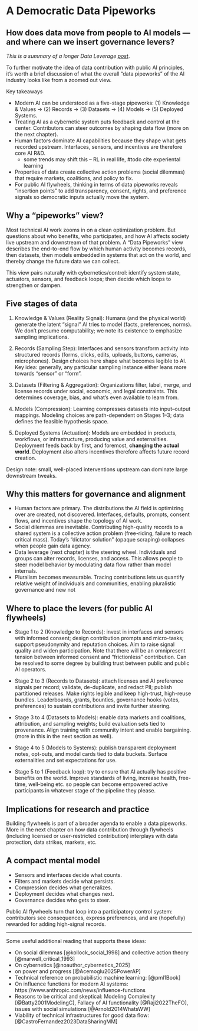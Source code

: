 # A Democratic Data Pipeworks {#sec-pipeworks}

## How does data move from people to AI models — and where can we insert governance levers?

*This is a summary of a longer Data Leverage [post](https://dataleverage.substack.com/p/building-a-data-pipeworks-for-democratic)*.

To further motivate the idea of data contribution with public AI principles, it's worth a brief discussion of what the overall "data pipeworks" of the AI industry looks like from a zoomed out view.

Key takeaways

* Modern AI can be understood as a five-stage pipeworks: (1) Knowledge & Values -> (2) Records -> (3) Datasets -> (4) Models -> (5) Deployed Systems.
* Treating AI as a cybernetic system puts feedback and control at the center. Contributors can steer outcomes by shaping data flow (more on the next chapter).
* Human factors dominate AI capabilities because they shape what gets recorded upstream. Interfaces, sensors, and incentives are therefore core AI R&D.
  * some trends may shift this -- RL in real life, #todo cite experiental learning
* Properties of data create collective action problems (social dilemmas) that require markets, coalitions, and policy to fix.
* For public AI flywheels, thinking in terms of data pipeworks reveals "insertion points" to add transparency, consent, rights, and preference signals so democratic inputs actually move the system.

## Why a “pipeworks” view?

Most technical AI work zooms in on a clean optimization problem. But questions about who benefits, who participates, and how AI affects society live upstream and downstream of that problem. A "Data Pipeworks" view describes the end-to-end flow by which human activity becomes records, then datasets, then models embedded in systems that act on the world, and thereby change the future data we can collect.

This view pairs naturally with cybernetics/control: identify system state, actuators, sensors, and feedback loops; then decide which loops to strengthen or dampen.

## Five stages of data

1. Knowledge & Values (Reality Signal): Humans (and the physical world) generate the latent "signal" AI tries to model (facts, preferences, norms). We don’t presume computability; we note its existence to emphasize sampling implications.

2. Records (Sampling Step): Interfaces and sensors transform activity into structured records (forms, clicks, edits, uploads, buttons, cameras, microphones). Design choices here shape what becomes legible to AI. Key idea: generally, any particular sampling instance either leans more towards "sensor" or "form".

3. Datasets (Filtering & Aggregation): Organizations filter, label, merge, and license records under social, economic, and legal constraints. This determines coverage, bias, and what’s even available to learn from.

4. Models (Compression): Learning compresses datasets into input–output mappings. Modeling choices are path-dependent on Stages 1–3; data defines the feasible hypothesis space.

5. Deployed Systems (Actuation): Models are embedded in products, workflows, or infrastructure, producing value and externalities. Deployment feeds back by first, and foremost, **changing the actual world**. Deployment also alters incentives therefore affects future record creation.

Design note: small, well-placed interventions upstream can dominate large downstream tweaks.

## Why this matters for governance and alignment

* Human factors are primary. The distributions the AI field is optimizing over are created, not discovered. Interfaces, defaults, prompts, consent flows, and incentives shape the topology of AI work.
* Social dilemmas are inevitable. Contributing high-quality records to a shared system is a collective action problem (free-riding, failure to reach critical mass). Today’s "dictator solution" (opaque scraping) collapses when people gain data agency.
* Data leverage (next chapter) is the steering wheel. Individuals and groups can alter records, licenses, and access. This allows people to steer model behavior by modulating data flow rather than model internals.
* Pluralism becomes measurable. Tracing contributions lets us quantify relative weight of individuals and communities, enabling pluralistic governance and new not

## Where to place the levers (for public AI flywheels)

* Stage 1 to 2 (Knowledge to Records): invest in interfaces and sensors with informed consent; design contribution prompts and micro-tasks; support pseudonymity and reputation choices. Aim to raise signal quality and widen participation. Note that there will be an omnipresent tension between informed consent and "frictionless" contribution. Can be resolved to some degree by building trust between public and public AI operators.

* Stage 2 to 3 (Records to Datasets): attach licenses and AI preference signals per record; validate, de-duplicate, and redact PII; publish partitioned releases. Make rights legible and keep high-trust, high-reuse bundles. Leaderboards, grants, bounties, governance hooks (votes, preferences) to sustain contributions and invite further steering.

* Stage 3 to 4 (Datasets to Models): enable data markets and coalitions, attribution, and sampling weights; build evaluation sets tied to provenance. Align training with community intent and enable bargaining. (more in this in the next section as well).

* Stage 4 to 5 (Models to Systems): publish transparent deployment notes, opt-outs, and model cards tied to data buckets. Surface externalities and set expectations for use.

* Stage 5 to 1 (Feedback loop): try to ensure that AI actually has positive benefits on the world. Improve standards of living, increase health, free-time, well-being etc. so people can become empowered active participants in whatever stage of the pipeline they please.


## Implications for research and practice

Building flywheels is part of a broader agenda to enable a data pipeworks. More in the next chapter on how data contribution through flywheels (including licensed or user-restricted contribution) interplays with data protection, data strikes, markets, etc.

## A compact mental model

* Sensors and interfaces decide what counts.
* Filters and markets decide what persists.
* Compression decides what generalizes.
* Deployment decides what changes next.
* Governance decides who gets to steer.

Public AI flywheels turn that loop into a participatory control system: contributors see consequences, express preferences, and are (hopefully) rewarded for adding high-signal records.

---

Some useful additional reading that supports these ideas:

- On social dilemmas [@kollock_social_1998] and collective action theory [@marwell_critical_1993]
- On cybernetics [@noauthor_cybernetics_2025]
- on power and progress [@Acemoglu2025PowerAP]
- Technical reference on probabilistic machine learning: [@pml1Book]
- On influence functions for modern AI systems: https://www.anthropic.com/news/influence-functions
- Reasons to be critical and skeptical: Modeling Complexity [@Batty2001ModelingC], Fallacy of AI functionality [@Raji2022TheFO], issues with social simulations [@Arnold2014WhatsWW]
- Viability of technical infrastructures for good data flow: [@CastroFernandez2023DataSharingMM]
